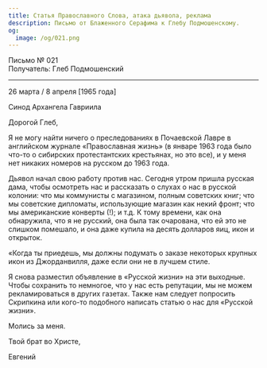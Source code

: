 ```yaml
---
title: Статья Православного Слова, атака дьявола, реклама
description: Письмо от Блаженного Серафима к Глебу Подмошенскому.
og:
  image: /og/021.png
---
```


<div style={{textAlign:'right', fontFamily:'monospace'}}>Письмо № 021</div>
<div style={{textAlign:'left', fontFamily:'monospace'}}>Получатель: Глеб Подмошенский</div>

---

26 марта / 8 апреля [1965 года]

Синод Архангела Гавриила

Дорогой Глеб,

Я не могу найти ничего о преследованиях в Почаевской Лавре в английском журнале «Православная жизнь» (в январе 1963 года было что-то о сибирских протестантских крестьянах, но это все), и у меня нет никаких номеров на русском до 1963 года.

Дьявол начал свою работу против нас. Сегодня утром пришла русская дама, чтобы осмотреть нас и рассказать о слухах о нас в русской колонии: что мы коммунисты с магазином, полным советских книг; что мы советские дипломаты, использующие магазин как некий фронт; что мы американские конверты (!); и т.д. К тому времени, как она обнаружила, что я не русский, она была так очарована, что ей это не слишком помешало, и она даже купила на десять долларов яиц, икон и открыток.

«Когда ты приедешь, мы должны подумать о заказе некоторых крупных икон из Джорданвилля, даже если они не в лучшем стиле.

Я снова разместил объявление в «Русской жизни» на эти выходные. Чтобы сохранить то немногое, что у нас есть репутации, мы не можем рекламироваться в других газетах. Также нам следует попросить Скрипкина или кого-то подобного написать статью о нас для «Русской жизни».

Молись за меня.

Твой брат во Христе,

Евгений